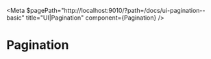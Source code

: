 
<Meta
  $pagePath="http://localhost:9010/?path=/docs/ui-pagination--basic"
  title="UI|Pagination"
  component={Pagination}
/>

# Pagination

<Props of={Pagination} />

<Preview>
  <Story name="basic">
    <Pagination itemsCount={18} itemsPerPage={4} />
  </Story>
</Preview>
